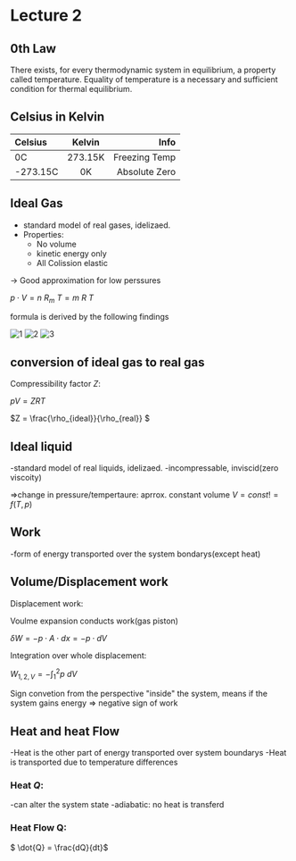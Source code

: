 # Lecture 2

## 0th Law
There exists, for every thermodynamic system in equilibrium, a property called temperature.
Equality of temperature is a necessary and sufficient condition for thermal equilibrium.  

## Celsius in Kelvin
| Celsius   | Kelvin | Info |
| :----- | :----: | ----: |
| 0C    |  273.15K   |   Freezing Temp |
| -273.15C | 0K  |  Absolute Zero |


## Ideal Gas
- standard model of real gases, idelizaed.  
- Properties:  
	- No volume
	- kinetic energy only
	- All Colission elastic

&rarr; Good approximation for low perssures

$p \cdot V = n\: R_m \: T = m \: R \: T$


formula is derived by the following findings

![1](/thermo1_lecture2_1.png)
![2](/thermo1_lecture2_2.png)
![3](/thermo1_lecture2_3.png)


## conversion of ideal gas to real gas

Compressibility factor $Z$:

$pV = ZRT$

$Z = \frac{\rho_{ideal}}{\rho_{real}} $


## Ideal liquid

-standard model of real liquids, idelizaed.
-incompressable, inviscid(zero viscoity)

=>change in pressure/tempertaure: aprrox. constant volume
$V = const != f(T,p)$

## Work 

-form of energy transported over the system bondarys(except heat)

## Volume/Displacement work

Displacement work:

Voulme expansion conducts work(gas piston)

$\delta W = -p \cdot A \cdot dx = -p \cdot  dV$

Integration over whole displacement:

$W_{1,2,V} = - \int_{1}^{2} p\ dV$

Sign convetion from the perspective "inside" the system, means if the system gains energy => negative sign of work

## Heat and heat Flow

-Heat is the other part of energy transported over system boundarys
-Heat is transported due to temperature differences

### Heat $Q$:  
-can alter the system state
-adiabatic: no heat is transferd

### Heat Flow Q:  
$ \dot{Q} = \frac{dQ}{dt}$

